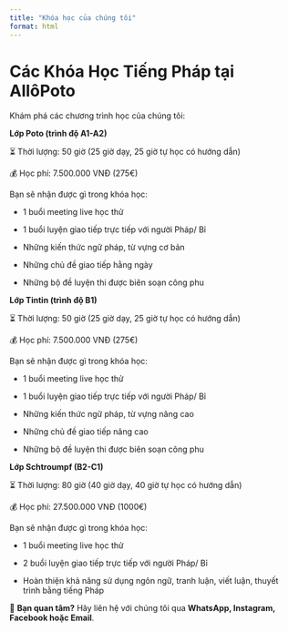 ```yaml
---
title: "Khóa học của chúng tôi"
format: html
---
```


# Các Khóa Học Tiếng Pháp tại AllôPoto

Khám phá các chương trình học của chúng tôi:

**Lớp Poto (trình độ A1-A2)**

⏳ Thời lượng: 50 giờ (25 giờ dạy, 25 giờ tự học có hướng dẫn)

💰 Học phí: 7.500.000 VNĐ (275€)

Bạn sẽ nhận được gì trong khóa học:

-   1 buổi meeting live học thử

-   1 buổi luyện giao tiếp trực tiếp với người Pháp/ Bỉ

-   Những kiến thức ngữ pháp, từ vựng cơ bản

-   Những chủ đề giao tiếp hằng ngày

-   Những bộ đề luyện thi được biên soạn công phu

**Lớp Tintin (trình độ B1)**

⏳ Thời lượng: 50 giờ (25 giờ dạy, 25 giờ tự học có hướng dẫn)

💰 Học phí: 7.500.000 VNĐ (275€)

Bạn sẽ nhận được gì trong khóa học:

-   1 buổi meeting live học thử

-   1 buổi luyện giao tiếp trực tiếp với người Pháp/ Bỉ

-   Những kiến thức ngữ pháp, từ vựng nâng cao

-   Những chủ đề giao tiếp nâng cao

-   Những bộ đề luyện thi được biên soạn công phu

**Lớp Schtroumpf (B2-C1)**

⏳ Thời lượng: 80 giờ (40 giờ dạy, 40 giờ tự học có hướng dẫn)

💰 Học phí: 27.500.000 VNĐ (1000€)

Bạn sẽ nhận được gì trong khóa học:

-   1 buổi meeting live học thử

-   2 buổi luyện giao tiếp trực tiếp với người Pháp/ Bỉ

-   Hoàn thiện khả năng sử dụng ngôn ngữ, tranh luận, viết luận, thuyết trình bằng tiếng Pháp

📝 **Bạn quan tâm?** Hãy liên hệ với chúng tôi qua **WhatsApp, Instagram, Facebook hoặc Email**.
